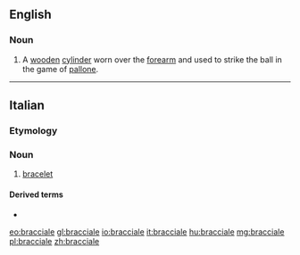 ==English==

===Noun===
{{en-noun|?}}

# A [[wooden]] [[cylinder]] worn over the [[forearm]] and used to strike the ball in the game of [[pallone]].

----

==Italian==

===Etymology===
{{suffix|braccio|ale|lang=it}}

===Noun===
{{it-noun|m}}

# [[bracelet]]

====Derived terms====
* {{l|it|braccialetto}}

[[eo:bracciale]]
[[gl:bracciale]]
[[io:bracciale]]
[[it:bracciale]]
[[hu:bracciale]]
[[mg:bracciale]]
[[pl:bracciale]]
[[zh:bracciale]]